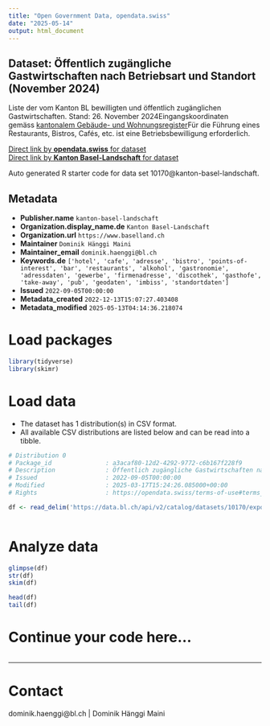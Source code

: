 ```yaml
---
title: "Open Government Data, opendata.swiss"
date: "2025-05-14"
output: html_document
---
```


## Dataset: Öffentlich zugängliche Gastwirtschaften nach Betriebsart und Standort (November 2024)

Liste der vom Kanton BL bewilligten und öffentlich zugänglichen Gastwirtschaften. Stand: 26. November 2024Eingangskoordinaten gemäss [kantonalem Gebäude- und Wohnungsregister](https://data.bl.ch/explore/dataset/12180)Für die Führung eines Restaurants, Bistros, Cafés, etc. ist eine Betriebsbewilligung erforderlich.

[Direct link by **opendata.swiss** for dataset](https://opendata.swiss/de/dataset/offentlich-zugangliche-gastwirtschaften-nach-betriebsart-und-standort-juli-2022)<br>
[Direct link by **Kanton Basel-Landschaft** for dataset](https://data.bl.ch/explore/dataset/10170/)

Auto generated R starter code for data set 10170@kanton-basel-landschaft.

## Metadata

- **Publisher.name** `kanton-basel-landschaft`
- **Organization.display_name.de** `Kanton Basel-Landschaft`
- **Organization.url** `https://www.baselland.ch`
- **Maintainer** `Dominik Hänggi Maini`
- **Maintainer_email** `dominik.haenggi@bl.ch`
- **Keywords.de** `['hotel', 'cafe', 'adresse', 'bistro', 'points-of-interest', 'bar', 'restaurants', 'alkohol', 'gastronomie', 'adressdaten', 'gewerbe', 'firmenadresse', 'discothek', 'gasthofe', 'take-away', 'pub', 'geodaten', 'imbiss', 'standortdaten']`
- **Issued** `2022-09-05T00:00:00`
- **Metadata_created** `2022-12-13T15:07:27.403408`
- **Metadata_modified** `2025-05-13T04:14:36.218074`


# Load packages

```r

library(tidyverse)
library(skimr)

```

# Load data

-   The dataset has 1 distribution(s) in CSV format.
-   All available CSV distributions are listed below and can be read into a tibble.

```r

# Distribution 0
# Package_id               : a3acaf80-12d2-4292-9772-c6b167f228f9
# Description              : Öffentlich zugängliche Gastwirtschaften nach Betriebsart und Standort (November 2024) (csv)
# Issued                   : 2022-09-05T00:00:00
# Modified                 : 2025-03-17T15:24:26.085000+00:00
# Rights                   : https://opendata.swiss/terms-of-use#terms_by

df <- read_delim('https://data.bl.ch/api/v2/catalog/datasets/10170/exports/csv?use_labels=true')



```

# Analyze data

```r

glimpse(df)
str(df)
skim(df)

head(df)
tail(df)

```

# Continue your code here...

```r

```

------------------------------------------------------------------------

# Contact

dominik.haenggi@bl.ch | Dominik Hänggi Maini
